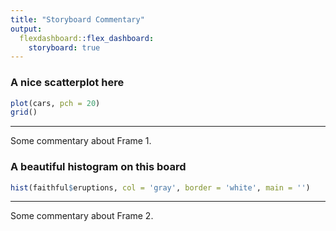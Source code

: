 ---
title: "Storyboard Commentary"
output: 
  flexdashboard::flex_dashboard:
    storyboard: true
---

### A nice scatterplot here

```{r}
plot(cars, pch = 20)
grid()
```

---

Some commentary about Frame 1.

### A beautiful histogram on this board

```{r}
hist(faithful$eruptions, col = 'gray', border = 'white', main = '')
```

---

Some commentary about Frame 2.
